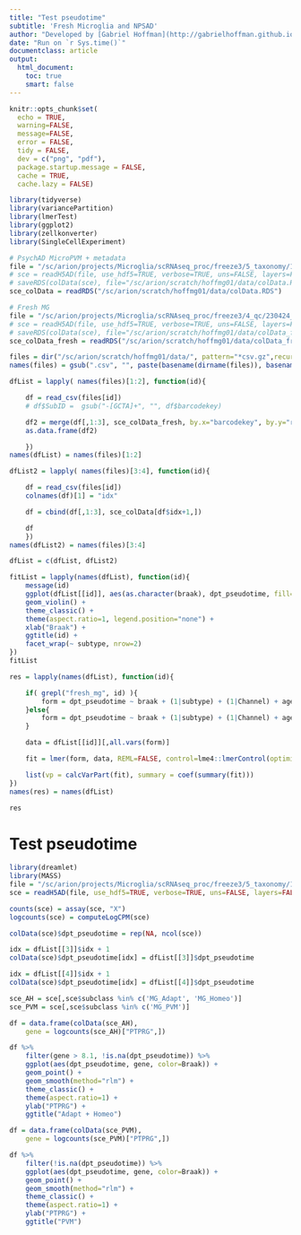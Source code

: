 ```yaml
---
title: "Test pseudotime"
subtitle: 'Fresh Microglia and NPSAD'
author: "Developed by [Gabriel Hoffman](http://gabrielhoffman.github.io/)"
date: "Run on `r Sys.time()`"
documentclass: article
output: 
  html_document:
    toc: true
    smart: false
---
```



<!--- 

# cd /Users/gabrielhoffman/workspace/repos/nps_ad/mg

cd /sc/arion/projects/CommonMind/hoffman/NPS-AD/work/nps_ad/mg
R --vanilla

system("ml git; git pull"); rmarkdown::render("test_pseudotime.Rmd");


# https://hoffmg01.hpc.mssm.edu/mg/test_pseudotime.html


--->



```r
knitr::opts_chunk$set(
  echo = TRUE,
  warning=FALSE,
  message=FALSE,
  error = FALSE,
  tidy = FALSE,
  dev = c("png", "pdf"),
  package.startup.message = FALSE,
  cache = TRUE,
  cache.lazy = FALSE)
```


```r
library(tidyverse)
library(variancePartition)
library(lmerTest)
library(ggplot2)
library(zellkonverter)
library(SingleCellExperiment)
```

```r
# PsychAD MicroPVM + metadata
file = "/sc/arion/projects/Microglia/scRNAseq_proc/freeze3/5_taxonomy/1_scANVI_psychAD_annotation/230420_PsychAD_MicroPVM_independent_meta_scANVI_new-umap.h5ad"
# sce = readH5AD(file, use_hdf5=TRUE, verbose=TRUE, uns=FALSE, layers=FALSE, obsm=FALSE)
# saveRDS(colData(sce), file="/sc/arion/scratch/hoffmg01/data/colData.RDS")
sce_colData = readRDS("/sc/arion/scratch/hoffmg01/data/colData.RDS")

# Fresh MG
file = "/sc/arion/projects/Microglia/scRNAseq_proc/freeze3/4_qc/230424_FreshMG_freeze3_MicroPVM_anno_meta_HGNC_log1p.h5ad"
# sce = readH5AD(file, use_hdf5=TRUE, verbose=TRUE, uns=FALSE, layers=FALSE, obsm=FALSE, obsp=FALSE)
# saveRDS(colData(sce), file="/sc/arion/scratch/hoffmg01/data/colData_fresh.RDS")
sce_colData_fresh = readRDS("/sc/arion/scratch/hoffmg01/data/colData_fresh.RDS")

files = dir("/sc/arion/scratch/hoffmg01/data/", pattern="*csv.gz",recursive=TRUE, full.names=TRUE)
names(files) = gsub(".csv", "", paste(basename(dirname(files)), basename(files), sep="/"))

dfList = lapply( names(files)[1:2], function(id){

	df = read_csv(files[id])
	# df$SubID =  gsub("-[GCTA]+", "", df$barcodekey)

	df2 = merge(df[,1:3], sce_colData_fresh, by.x="barcodekey", by.y="row.names")
	as.data.frame(df2)

	})
names(dfList) = names(files)[1:2]

dfList2 = lapply( names(files)[3:4], function(id){

	df = read_csv(files[id])
	colnames(df)[1] = "idx"

	df = cbind(df[,1:3], sce_colData[df$idx+1,])

	df
	})
names(dfList2) = names(files)[3:4]

dfList = c(dfList, dfList2)
```

```r
fitList = lapply(names(dfList), function(id){
	message(id)
	ggplot(dfList[[id]], aes(as.character(braak), dpt_pseudotime, fill=subtype)) +
	geom_violin() +
	theme_classic() +
	theme(aspect.ratio=1, legend.position="none") +
	xlab("Braak") + 
	ggtitle(id) +
	facet_wrap(~ subtype, nrow=2)
})
fitList
```


```r
res = lapply(names(dfList), function(id){

	if( grepl("fresh_mg", id) ){
		form = dpt_pseudotime ~ braak + (1|subtype) + (1|Channel) + age + (1|sex) + PMI + log(n_genes) + (1|predicted_phase)
	}else{
		form = dpt_pseudotime ~ braak + (1|subtype) + (1|Channel) + age + (1|sex) + PMI + (1|poolID) + log(n_genes) + (1|predicted_phase)
	}

	data = dfList[[id]][,all.vars(form)]

	fit = lmer(form, data, REML=FALSE, control=lme4::lmerControl(optimizer="Nelder_Mead"))

	list(vp = calcVarPart(fit), summary = coef(summary(fit)))
})
names(res) = names(dfList)
```

```r
res
```

# Test pseudotime
```r
library(dreamlet)
library(MASS)
file = "/sc/arion/projects/Microglia/scRNAseq_proc/freeze3/5_taxonomy/1_scANVI_psychAD_annotation/230420_PsychAD_MicroPVM_independent_meta_scANVI_new-umap.h5ad"
sce = readH5AD(file, use_hdf5=TRUE, verbose=TRUE, uns=FALSE, layers=FALSE, obsm=FALSE)

counts(sce) = assay(sce, "X")
logcounts(sce) = computeLogCPM(sce)

colData(sce)$dpt_pseudotime = rep(NA, ncol(sce))

idx = dfList[[3]]$idx + 1
colData(sce)$dpt_pseudotime[idx] = dfList[[3]]$dpt_pseudotime

idx = dfList[[4]]$idx + 1
colData(sce)$dpt_pseudotime[idx] = dfList[[4]]$dpt_pseudotime

sce_AH = sce[,sce$subclass %in% c('MG_Adapt', 'MG_Homeo')]
sce_PVM = sce[,sce$subclass %in% c('MG_PVM')]
```

```r
df = data.frame(colData(sce_AH), 
	gene = logcounts(sce_AH)["PTPRG",])

df %>%
	filter(gene > 8.1, !is.na(dpt_pseudotime)) %>%
	ggplot(aes(dpt_pseudotime, gene, color=Braak)) +
	geom_point() +
	geom_smooth(method="rlm") + 
	theme_classic() +
	theme(aspect.ratio=1) +
	ylab("PTPRG") +
	ggtitle("Adapt + Homeo")

df = data.frame(colData(sce_PVM), 
	gene = logcounts(sce_PVM)["PTPRG",])

df %>%
	filter(!is.na(dpt_pseudotime)) %>%
	ggplot(aes(dpt_pseudotime, gene, color=Braak)) +
	geom_point() +
	geom_smooth(method="rlm") + 
	theme_classic() +
	theme(aspect.ratio=1) +
	ylab("PTPRG") +
	ggtitle("PVM")
```













<!---

PsychAD metadata
/sc/arion/projects/psychAD/NPS-AD/freeze2_rc/metadata/clinical_metadata.csv
/sc/arion/projects/psychAD/NPS-AD/freeze2_rc/metadata/clinical_metadata_sampleSets_latest.RDS
--->

